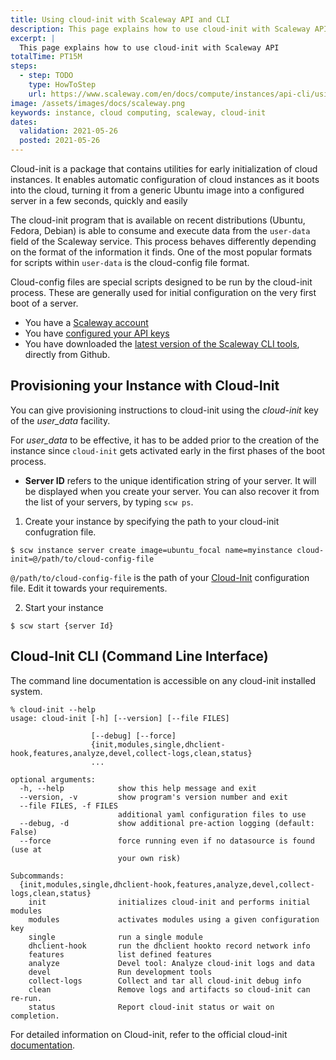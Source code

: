 ```yaml
---
title: Using cloud-init with Scaleway API and CLI
description: This page explains how to use cloud-init with Scaleway API
excerpt: |
  This page explains how to use cloud-init with Scaleway API
totalTime: PT15M
steps:
  - step: TODO
    type: HowToStep
    url: https://www.scaleway.com/en/docs/compute/instances/api-cli/using-cloud-init
image: /assets/images/docs/scaleway.png
keywords: instance, cloud computing, scaleway, cloud-init
dates:
  validation: 2021-05-26
  posted: 2021-05-26
---
```


Cloud-init is a package that contains utilities for early initialization of cloud instances. It enables automatic configuration of cloud instances as it boots into the cloud, turning it from a generic Ubuntu image into a configured server in a few seconds, quickly and easily

The cloud-init program that is available on recent distributions (Ubuntu, Fedora, Debian) is able to consume and execute data from the `user-data` field of the Scaleway service. This process behaves differently depending on the format of the information it finds. One of the most popular formats for scripts within `user-data` is the cloud-config file format.

Cloud-config files are special scripts designed to be run by the cloud-init process. These are generally used for initial configuration on the very first boot of a server.

<Message type="requirement">

  - You have a [Scaleway account](/console/my-account/how-to/create-an-account/)   
  - You have [configured your API keys](/console/my-project/how-to/generate-api-key/)
  - You have downloaded the [latest version of the Scaleway CLI tools](https://github.com/scaleway/scaleway-cli), directly from Github.

</Message>

## Provisioning your Instance with Cloud-Init

You can give provisioning instructions to cloud-init using the *cloud-init* key of the *user_data* facility.

For *user_data* to be effective, it has to be added prior to the creation of the instance since `cloud-init` gets activated early in the first phases of the boot process.

* **Server ID** refers to the unique identification string of your server. It will be displayed when you create your server. You can also recover it from the list of your servers, by typing `scw ps`.

1. Create your instance by specifying the path to your cloud-init confugration file.
  ```
  $ scw instance server create image=ubuntu_focal name=myinstance cloud-init=@/path/to/cloud-config-file
  ```
  <Message type="note">

  `@/path/to/cloud-config-file` is the path of your [Cloud-Init](/compute/instances/concepts/#cloud-init) configuration file. Edit it towards your requirements.

  </Message>

2. Start your instance
  ```
  $ scw start {server Id}
  ```

## Cloud-Init CLI (Command Line Interface)

The command line documentation is accessible on any cloud-init installed system.

  ````
  % cloud-init --help
  usage: cloud-init [-h] [--version] [--file FILES]

                    [--debug] [--force]
                    {init,modules,single,dhclient-hook,features,analyze,devel,collect-logs,clean,status}
                    ...

  optional arguments:
    -h, --help            show this help message and exit
    --version, -v         show program's version number and exit
    --file FILES, -f FILES
                          additional yaml configuration files to use
    --debug, -d           show additional pre-action logging (default: False)
    --force               force running even if no datasource is found (use at
                          your own risk)

  Subcommands:
    {init,modules,single,dhclient-hook,features,analyze,devel,collect-logs,clean,status}
      init                initializes cloud-init and performs initial modules
      modules             activates modules using a given configuration key
      single              run a single module
      dhclient-hook       run the dhclient hookto record network info
      features            list defined features
      analyze             Devel tool: Analyze cloud-init logs and data
      devel               Run development tools
      collect-logs        Collect and tar all cloud-init debug info
      clean               Remove logs and artifacts so cloud-init can re-run.
      status              Report cloud-init status or wait on completion.

  ````

For detailed information on Cloud-init, refer to the official cloud-init [documentation](http://cloudinit.readthedocs.io/en/latest/index.html).
